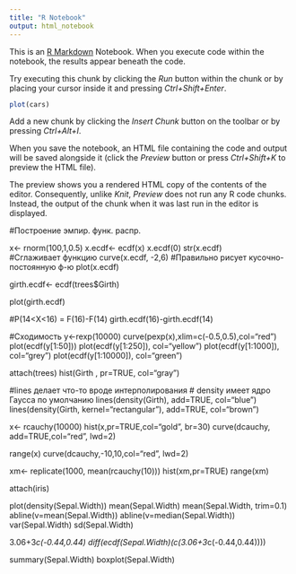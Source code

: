 ```yaml
---
title: "R Notebook"
output: html_notebook
---
```


This is an [R Markdown](http://rmarkdown.rstudio.com) Notebook. When you execute code within the notebook, the results appear beneath the code. 

Try executing this chunk by clicking the *Run* button within the chunk or by placing your cursor inside it and pressing *Ctrl+Shift+Enter*. 

```r
plot(cars)
```

Add a new chunk by clicking the *Insert Chunk* button on the toolbar or by pressing *Ctrl+Alt+I*.

When you save the notebook, an HTML file containing the code and output will be saved alongside it (click the *Preview* button or press *Ctrl+Shift+K* to preview the HTML file).

The preview shows you a rendered HTML copy of the contents of the editor. Consequently, unlike *Knit*, *Preview* does not run any R code chunks. Instead, the output of the chunk when it was last run in the editor is displayed.


#Построение эмпир. функ. распр.

x<- rnorm(100,1,0.5)
x.ecdf<- ecdf(x)
x.ecdf(0)
str(x.ecdf)        
#Сглаживает функцию
curve(x.ecdf, -2,6)
#Правильно рисует кусочно-постоянную ф-ю
plot(x.ecdf)

girth.ecdf<- ecdf(trees$Girth)

plot(girth.ecdf)

#P(14<X<16) = F(16)-F(14)
girth.ecdf(16)-girth.ecdf(14)


#Сходимость
y<-rexp(10000)
curve(pexp(x),xlim=c(-0.5,0.5),col="red")
plot(ecdf(y[1:50]))
plot(ecdf(y[1:250]), col="yellow")
plot(ecdf(y[1:1000]), col="grey")
plot(ecdf(y[1:10000]), col="green")


attach(trees)
hist(Girth , pr=TRUE, col="gray")

#lines делает что-то вроде интерполирования
# density имеет ядро Гаусса по умолчанию 
lines(density(Girth), add=TRUE, col="blue")
lines(density(Girth, kernel="rectangular"), add=TRUE, col="brown")

x<- rcauchy(10000)
hist(x,pr=TRUE,col="gold", br=30)
curve(dcauchy, add=TRUE,col="red", lwd=2)

range(x)
curve(dcauchy,-10,10,col="red", lwd=2)


xm<- replicate(1000, mean(rcauchy(10)))
hist(xm,pr=TRUE)
range(xm)


attach(iris)

plot(density(Sepal.Width))
mean(Sepal.Width)
mean(Sepal.Width, trim=0.1)
abline(v=mean(Sepal.Width))
abline(v=median(Sepal.Width))
var(Sepal.Width)
sd(Sepal.Width)

3.06+3*c(-0.44,0.44)
diff(ecdf(Sepal.Width)(c(3.06+3*c(-0.44,0.44))))

summary(Sepal.Width)
boxplot(Sepal.Width)

